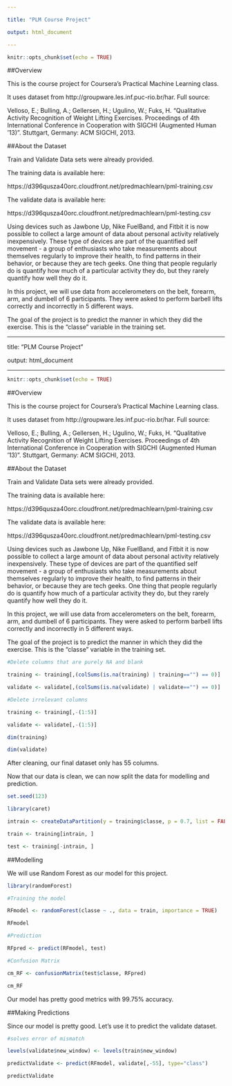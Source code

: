---

title: "PLM Course Project"

output: html_document

---



```{r setup, include=FALSE}

knitr::opts_chunk$set(echo = TRUE)

```



##Overview

This is the course project for Coursera's Practical Machine Learning class.



It uses dataset from http://groupware.les.inf.puc-rio.br/har. Full source:



Velloso, E.; Bulling, A.; Gellersen, H.; Ugulino, W.; Fuks, H. "Qualitative Activity Recognition of Weight Lifting Exercises. Proceedings of 4th International Conference in Cooperation with SIGCHI (Augmented Human '13)". Stuttgart, Germany: ACM SIGCHI, 2013.



##About the Dataset

Train and Validate Data sets were already provided.

The training data is available here:

https://d396qusza40orc.cloudfront.net/predmachlearn/pml-training.csv



The validate data is available here:

https://d396qusza40orc.cloudfront.net/predmachlearn/pml-testing.csv



Using devices such as Jawbone Up, Nike FuelBand, and Fitbit it is now possible to collect a large amount of data about personal activity relatively inexpensively. These type of devices are part of the quantified self movement - a group of enthusiasts who take measurements about themselves regularly to improve their health, to find patterns in their behavior, or because they are tech geeks. One thing that people regularly do is quantify how much of a particular activity they do, but they rarely quantify how well they do it.



In this project, we will use data from accelerometers on the belt, forearm, arm, and dumbell of 6 participants. They were asked to perform barbell lifts correctly and incorrectly in 5 different ways.



The goal of the project is to predict the manner in which they did the exercise. This is the "classe" variable in the training set. 


---

title: "PLM Course Project"

output: html_document

---



```{r setup, include=FALSE}

knitr::opts_chunk$set(echo = TRUE)

```



##Overview

This is the course project for Coursera's Practical Machine Learning class.



It uses dataset from http://groupware.les.inf.puc-rio.br/har. Full source:



Velloso, E.; Bulling, A.; Gellersen, H.; Ugulino, W.; Fuks, H. "Qualitative Activity Recognition of Weight Lifting Exercises. Proceedings of 4th International Conference in Cooperation with SIGCHI (Augmented Human '13)". Stuttgart, Germany: ACM SIGCHI, 2013.



##About the Dataset

Train and Validate Data sets were already provided.

The training data is available here:

https://d396qusza40orc.cloudfront.net/predmachlearn/pml-training.csv



The validate data is available here:

https://d396qusza40orc.cloudfront.net/predmachlearn/pml-testing.csv



Using devices such as Jawbone Up, Nike FuelBand, and Fitbit it is now possible to collect a large amount of data about personal activity relatively inexpensively. These type of devices are part of the quantified self movement - a group of enthusiasts who take measurements about themselves regularly to improve their health, to find patterns in their behavior, or because they are tech geeks. One thing that people regularly do is quantify how much of a particular activity they do, but they rarely quantify how well they do it.



In this project, we will use data from accelerometers on the belt, forearm, arm, and dumbell of 6 participants. They were asked to perform barbell lifts correctly and incorrectly in 5 different ways.



The goal of the project is to predict the manner in which they did the exercise. This is the "classe" variable in the training set. 

```{r cleaning}

#Delete columns that are purely NA and blank

training <- training[,(colSums(is.na(training) | training=="") == 0)]

validate <- validate[,(colSums(is.na(validate) | validate=="") == 0)]

#Delete irrelevant columns

training <- training[,-(1:5)]

validate <- validate[,-(1:5)]

dim(training)

dim(validate)

```



After cleaning, our final dataset only has 55 columns.



Now that our data is clean, we can now split the data for modelling and prediction.

```{r split}

set.seed(123)

library(caret)

intrain <- createDataPartition(y = training$classe, p = 0.7, list = FALSE)

train <- training[intrain, ]

test <- training[-intrain, ]

```

##Modelling

We will use Random Forest as our model for this project.

```{r train}

library(randomForest)

#Training the model

RFmodel <- randomForest(classe ~ ., data = train, importance = TRUE)

RFmodel

#Prediction

RFpred <- predict(RFmodel, test)

#Confusion Matrix

cm_RF <- confusionMatrix(test$classe, RFpred)

cm_RF

```

Our model has pretty good metrics with 99.75% accuracy.



##Making Predictions

Since our model is pretty good. Let's use it to predict the validate dataset.

```{r validate}

#solves error of mismatch

levels(validate$new_window) <- levels(train$new_window)

predictValidate <- predict(RFmodel, validate[,-55], type="class")

predictValidate

```
